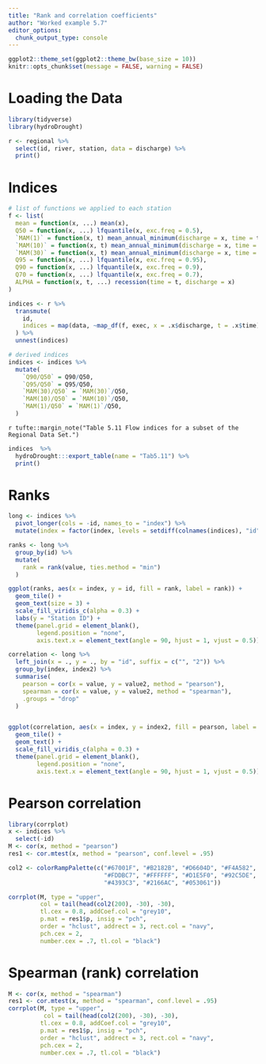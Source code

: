 ```yaml
---
title: "Rank and correlation coefficients"
author: "Worked example 5.7"
editor_options: 
  chunk_output_type: console
---
```


```r
ggplot2::theme_set(ggplot2::theme_bw(base_size = 10))
knitr::opts_chunk$set(message = FALSE, warning = FALSE)
```

# Loading the Data

```r
library(tidyverse)
library(hydroDrought) 

r <- regional %>%
  select(id, river, station, data = discharge) %>%
  print()
```


# Indices
```r
# list of functions we applied to each station
f <- list(
  mean = function(x, ...) mean(x), 
  Q50 = function(x, ...) lfquantile(x, exc.freq = 0.5),
  `MAM(1)` = function(x, t) mean_annual_minimum(discharge = x, time = t, n = 1),
  `MAM(10)` = function(x, t) mean_annual_minimum(discharge = x, time = t, n = 10),
  `MAM(30)` = function(x, t) mean_annual_minimum(discharge = x, time = t, n = 30),
  Q95 = function(x, ...) lfquantile(x, exc.freq = 0.95),
  Q90 = function(x, ...) lfquantile(x, exc.freq = 0.9),
  Q70 = function(x, ...) lfquantile(x, exc.freq = 0.7),
  ALPHA = function(x, t, ...) recession(time = t, discharge = x)
)

indices <- r %>%
  transmute(
    id, 
    indices = map(data, ~map_df(f, exec, x = .x$discharge, t = .x$time))
  ) %>%
  unnest(indices) 
```


```r
# derived indices
indices <- indices %>%
  mutate(
    `Q90/Q50` = Q90/Q50,
    `Q95/Q50` = Q95/Q50,
    `MAM(30)/Q50` = `MAM(30)`/Q50,
    `MAM(10)/Q50` = `MAM(10)`/Q50,
    `MAM(1)/Q50` = `MAM(1)`/Q50,
  ) 
```

`r tufte::margin_note("Table 5.11 Flow indices for a subset of the Regional Data Set.")`
```r
indices  %>%
  hydroDrought:::export_table(name = "Tab5.11") %>%
  print()
```


#  Ranks
```r
long <- indices %>%
  pivot_longer(cols = -id, names_to = "index") %>%
  mutate(index = factor(index, levels = setdiff(colnames(indices), "id")))

ranks <- long %>%
  group_by(id) %>%
  mutate(
    rank = rank(value, ties.method = "min")
  )

ggplot(ranks, aes(x = index, y = id, fill = rank, label = rank)) + 
  geom_tile() + 
  geom_text(size = 3) + 
  scale_fill_viridis_c(alpha = 0.3) + 
  labs(y = "Station ID") + 
  theme(panel.grid = element_blank(), 
        legend.position = "none",
        axis.text.x = element_text(angle = 90, hjust = 1, vjust = 0.5))
```


```r
correlation <- long %>%
  left_join(x = ., y = ., by = "id", suffix = c("", "2")) %>%
  group_by(index, index2) %>%
  summarise(
    pearson = cor(x = value, y = value2, method = "pearson"),
    spearman = cor(x = value, y = value2, method = "spearman"),
    .groups = "drop"
  )


ggplot(correlation, aes(x = index, y = index2, fill = pearson, label = round(pearson, 3))) + 
  geom_tile() + 
  geom_text() + 
  scale_fill_viridis_c(alpha = 0.3) + 
  theme(panel.grid = element_blank(), 
        legend.position = "none", 
        axis.text.x = element_text(angle = 90, hjust = 1, vjust = 0.5))
```

#  Pearson correlation 
```r
library(corrplot)
x <- indices %>%
  select(-id)
M <- cor(x, method = "pearson")
res1 <- cor.mtest(x, method = "pearson", conf.level = .95)

col2 <- colorRampPalette(c("#67001F", "#B2182B", "#D6604D", "#F4A582",
                           "#FDDBC7", "#FFFFFF", "#D1E5F0", "#92C5DE",
                           "#4393C3", "#2166AC", "#053061"))

corrplot(M, type = "upper",
         col = tail(head(col2(200), -30), -30),
         tl.cex = 0.8, addCoef.col = "grey10",
         p.mat = res1$p, insig = "pch", 
         order = "hclust", addrect = 3, rect.col = "navy",
         pch.cex = 2, 
         number.cex = .7, tl.col = "black")
```


#  Spearman (rank) correlation 
```r
M <- cor(x, method = "spearman")
res1 <- cor.mtest(x, method = "spearman", conf.level = .95)
corrplot(M, type = "upper",
          col = tail(head(col2(200), -30), -30),
         tl.cex = 0.8, addCoef.col = "grey10",
         p.mat = res1$p, insig = "pch", 
         order = "hclust", addrect = 3, rect.col = "navy",
         pch.cex = 2, 
         number.cex = .7, tl.col = "black")
```

